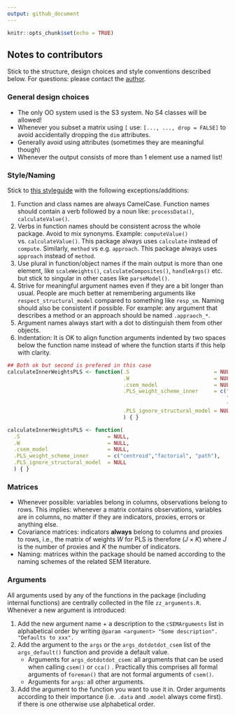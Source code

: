 ```yaml
---
output: github_document
---
```


```r
knitr::opts_chunk$set(echo = TRUE)
```
## Notes to contributors

Stick to the structure, design choices and style conventions described below.
For questions: please contact the [author](mailto:manuel.rademaker@uni-wuerzburg.de).

<!-- ### Structure -->

<!-- The package structure is best understood with reference to a (hierarchically organized)  -->
<!-- company. In analogy to company departments, two separate "function departments"  -->
<!-- exist: -->

<!-- - **Estimation functions** -->
<!-- - **Postestimation functions** -->

<!-- Each department is hierarchically structured. All functions that do not belong -->
<!-- to one of the departments are considered **utility functions**. To stay in the -->
<!-- picture, they are best understood as external consultants in charge of one -->
<!-- specific task that is not meaningfully classified as belonging to (only) one of -->
<!-- the two departments. -->

<!-- #### Estimation functions: -->

<!-- Estimation functions are all functions involved in the estimation/calculation  -->
<!-- of the quantities of the measurement and the path/structural model. There are: -->

<!-- - **2 toplevel functions** (`csem()`). These functions + the -->
<!--   postestimation function `summarize()` (see below) should be sufficient for the end -->
<!--   user most of the time. Both functions eventually call `foreman()`. -->
<!-- - **1 midlevel function**, `foreman()`, that acts like a foreman by collecting all -->
<!--   (estimation) tasks, distributing them to lower level (helper) functions, and  -->
<!--   eventually recollecting all of their results. -->
<!-- - **Lowlevel (helper) functions** that perform one specific task. A distinction -->
<!--   is made between: -->
<!--     - **Exported helper functions**: Functions that are exported to be applied -->
<!--       directly by the end user if needed (e.g. `parseModel()` or -->
<!--       `calculateWeightsPLS()`). -->
<!--     - **Internal helper functions**: Functions that are not exported. These functions  -->
<!--       can be accessed via `csem:::` but they are not generally useful to the end user -->
<!--       (e.g. `calculateConstructVCV()` or `classifyConstructs()`).  -->

<!-- #### Postestimation functions: -->

<!-- Postestimation functions are functions to be applied to an object resulting  -->
<!-- from a call to `csem()`, `cca()` or `foreman()`, namely a `cSEMResults` object.  -->
<!-- All postestimation functions are consistently named by (preferably short) verbs. -->
<!-- Postestimation functions are generic with methods for classes `cSEMResults_default`, -->
<!-- `cSEMResults_multi` and `cSEMResults_2ndorder`. -->

<!-- Currently only a subset of these functions is implemented: -->

<!-- - 1 toplevel function:  -->
<!--   - `summarize()` with class `cSEMSummarize` -->
<!-- - 2 midlevel functions: -->
<!--   - `assess()` with class `cSEMCheck` -->
<!--   - `verify` with class `cSEMVerify` -->
<!-- - 3 lowlevel functions: -->
<!--   - `testMICOM()` with class `cSEMTestMICOM` -->
<!--   - `testMGD()` with class `cSEMTestMGA` -->
<!--   - `testOMF()` with class `cSEMTestOMF` -->

<!-- Each function has (will eventually have) a distinct class and a corresponding  -->
<!-- `print` method. -->

<!-- ### Helper functions -->
<!-- #### Exported helper functions -->
<!-- Exported helper functions should be written as autonomous as possible in a sense  -->
<!-- that they can be used without having to jump to a mother function in order to allow  -->
<!-- researchers using the package to use helper function the way they need it.  -->
<!-- Flexibility will come at the price of code repetition (i.e. most exported helper  -->
<!-- functions will have to have a `parseModel()` + `processDate()` statement at the  -->
<!-- beginning) to make them autonomous. -->

<!-- #### Internal helper functions -->
<!-- Internal helper functions on the other hand do not need to be autonomous. Here -->
<!-- code compactness is preferred.  -->
<!-- Mark every internal function as internal with `@keywords internal`. -->

### General design choices

- The only OO system used is the S3 system. No S4 classes will be allowed!
- Whenever you subset a matrix using `[` use: `[..., ..., drop = FALSE]` to avoid
  accidentally dropping the `dim` attributes.
- Generally avoid using attributes (sometimes they are meaningful though)
- Whenever the output consists of more than 1 element use a named list!

### Style/Naming

Stick to [this styleguide](http://style.tidyverse.org/) with the following
exceptions/additions:

1. Function and class names are always CamelCase. Function names should contain 
   a verb followed by a noun like: `processData()`, `calculateValue()`.
1. Verbs in function names should be consistent across the whole package. Avoid to
   mix synonyms. Example: `computeValue()` vs. `calculateValue()`.
   This package always uses `calculate` instead of `compute`. Similarly, `method` 
   vs e.g. `approach`. This package always uses `approach` instead of `method`.
1. Use plural in function/object names if the main output is more than one element, 
   like `scaleWeights()`, `calculateComposites()`, `handleArgs()` etc. but stick to
   singular in other cases like `parseModel()`.
1. Strive for meaningful argument names even if they are a bit longer than usual.
   People are much better at remembering arguments like `respect_structural_model`
   compared to something like `resp_sm`. Naming should also be consistent if possible.
   For example: any argument that describes a method or an approach should be named
   `.appraoch_*`.
1. Argument names always start with a dot to distinguish them from other objects.
1. Indentation: It is OK to align function arguments indented by two spaces below 
   the function name instead of where the function starts if this help with clarity.

```r
## Both ok but second is prefered in this case
calculateInnerWeightsPLS <- function(.S                           = NULL,
                                     .W                           = NULL,
                                     .csem_model                  = NULL,
                                     .PLS_weight_scheme_inner     = c("centroid",
                                                                      "factorial", 
                                                                      "path"),
                                     .PLS_ignore_structural_model = NULL
                                     ) { }

calculateInnerWeightsPLS <- function(
  .S                            = NULL,
  .W                            = NULL,
  .csem_model                   = NULL,
  .PLS_weight_scheme_inner      = c("centroid","factorial", "path"),
  .PLS_ignore_structural_model  = NULL
  ) { }
```

### Matrices

- Whenever possible: variables belong in columns, observations belong to rows.
  This implies: whenever a matrix contains observations, variables are in columns, 
  no matter if they are indicators, proxies, errors or anything else.
- Covariance matrices: indicators **always** belong to columns and proxies to 
  rows, i.e., the matrix of weights $W$ for PLS is therefore $(J \times K)$ 
  where $J$ is the number of proxies and $K$ the number of indicators.
- Naming: matrices within the package should be named according to the naming schemes 
  of the related SEM literature. 

### Arguments

All arguments used by any of the functions in the package (including internal
functions) are centrally collected in the file `zz_arguments.R`.
Whenever a new argument is introduced:

1. Add the new argument name + a description to the `cSEMArguments` list in 
   alphabetical order by writing `@param <argument> "Some description". "Defaults to xxx".`
1. Add the argument to the `args` or the  `args_dotdotdot_csem` list of the 
   `args_default()` function and provide a
   default value. 
   - Arguments for `args_dotdotdot_csem`: all arguments that can be used when 
     calling  `csem()` or `cca()`  . Practically this comprises all formal 
     arguments of `foreman()` that are not formal arguments of `csem()`. 
   - Arguments for `args`: all other arguments.
1. Add the argument to the function you want to use it in. Order arguments
   according to their importance (i.e. `.data` and `.model` always come first).
   if there is one otherwise use alphabetical order.
